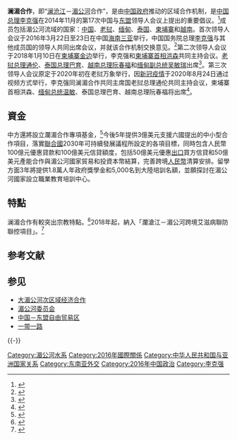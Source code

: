 '''澜湄合作'''，即“[[澜沧江|澜沧江]]－[[湄公河|湄公河]]合作”，是由[[中华人民共和国政府|中国政府]]推动的区域合作机制，是[[中华人民共和国国务院总理|中国总理]][[李克强|李克强]]在2014年11月的第17次中国与[[东盟|东盟]]领导人会议上提出的重要倡议。<ref>{{cite news|title=【2016专题】李克强出席澜沧江－湄公河合作首次领导人会议|url=http://politics.people.com.cn/GB/8198/403331/|agency=人民网|date=2016-03-17|accessdate=2016-03-21|archive-date=2019-06-09|archive-url=https://web.archive.org/web/20190609090513/http://politics.people.com.cn/GB/8198/403331/|dead-url=no}}</ref>成员包括湄公河流域的国家：[[中华人民共和国|中国]]、[[老挝|老挝]]、[[缅甸|缅甸]]、[[泰国|泰国]]、[[柬埔寨|柬埔寨]]和[[越南|越南]]。首次领导人会议于2016年3月22日至23日在中国[[海南|海南]][[三亚|三亚]]举行，中国国务院总理[[李克强|李克强]]与其他成员国的领导人共同出席会议，并就该合作机制交换意见。<ref>{{cite news|title=李克强将出席澜湄合作首次领导人会议|url=http://news.cri.cn/2016317/f990ba24-1820-50f6-1457-9da8b3c81b4f.html|agency=国际在线|date=2016-03-18|accessdate=2016-03-21|archive-date=2019-06-12|archive-url=https://web.archive.org/web/20190612094056/http://news.cri.cn/2016317/f990ba24-1820-50f6-1457-9da8b3c81b4f.html|dead-url=no}}</ref>第二次领导人会议于2018年1月10日在[[柬埔寨|柬埔寨]][[金边|金边]]举行，李克强和[[柬埔寨首相|柬埔寨首相]][[洪森|洪森]]共同主持会议。[[老挝总理|老挝总理]][[通伦·西苏里|通伦]]、[[泰国总理|泰国总理]][[巴育|巴育]]、[[越南总理|越南总理]][[阮春福|阮春福]]和[[缅甸副总统|缅甸副总统]][[吴敏瑞|吴敏瑞]]出席<ref>{{cite web |title=李克强出席澜沧江－湄公河合作第二次领导人会议 |url=http://www.gov.cn/premier/2018-01/11/content_5255406.htm |access-date=2020-08-21 |archive-date=2018-08-18 |archive-url=https://web.archive.org/web/20180818222612/http://www.gov.cn/premier/2018-01/11/content_5255406.htm |dead-url=no }}</ref>。第三次领导人会议原定于2020年初在老挝万象举行，因[[新冠疫情|新冠疫情]]于2020年8月24日通过视频方式举行，李克强同澜湄合作共同主席国老挝总理通伦共同主持会议，柬埔寨首相洪森、[[缅甸总统|缅甸总统]][[温敏|温敏]]、泰国总理巴育、越南总理阮春福将出席<ref>{{cite web |title=李克强将出席澜沧江—湄公河合作第三次领导人会议 |url=https://www.fmprc.gov.cn/web/wjdt_674879/wsrc_674883/t1808058.shtml |website=[[中华人民共和国外交部|中华人民共和国外交部]] |accessdate=2020-08-21}}</ref>。

==資金==
中方還將設立瀾湄合作專項基金，<ref>{{Cite web |url=https://video.udn.com/news/461791 |title=澜湄合作支援 |access-date=2016-03-24 |archive-date=2020-08-04 |archive-url=https://web.archive.org/web/20200804170130/https://video.udn.com/news/461791 |dead-url=no }}</ref>今後5年提供3億美元支援六國提出的中小型合作項目，落實[[聯合國|聯合國]]2030年可持續發展議程所設定的各項目標，同時包含人民幣100億元優惠貸款和100億美元信貸額度，包括50億美元優惠[[出口|出口]]買方信貸和50億美元產能合作與湄公河國家貿易和投資本幣結算，完善跨境[[人民幣|人民幣]]清算安排。留學方面3年將提供1.8萬人年政府獎學金和5,000名到大陸培訓名額，並願探討在湄公河國家設立職業教育培訓中心。

==特點==
澜湄合作有較突出宗教特點。<ref>{{Cite web |url=http://tv.cctv.com/2016/03/23/VIDEDJcguM47AC0OBrflzGHl160323.shtml |title=央視-合作新篇章 |access-date=2016-03-24 |archive-date=2019-06-11 |archive-url=https://web.archive.org/web/20190611150052/http://tv.cctv.com/2016/03/23/VIDEDJcguM47AC0OBrflzGHl160323.shtml |dead-url=no }}</ref>2018年起，納入「瀾滄江－湄公河跨境艾滋病聯防聯控項目」。<ref>{{cite news |language=zh-cn |author=木勝玉 |url=http://yn.people.com.cn/n2/2018/1201/c378439-32355558.html |title=云南：联合周边国家积极探索跨境艾滋病防治的有效方法 |publisher=人民網 |date=2018年12月1日 |accessdate=2018年12月18日 |archive-date=2018年12月18日 |archive-url=https://web.archive.org/web/20181218193705/http://yn.people.com.cn/n2/2018/1201/c378439-32355558.html |dead-url=no }}</ref>

== 参考文献 ==
{{Reflist|32em}}

== 参见 ==
{{Portal box|中华人民共和国|东南亚|国际关系|经济}}
* [[大湄公河次区域经济合作|大湄公河次区域经济合作]]
* [[湄公河委员会|湄公河委员会]]
* [[中国－东盟自由贸易区|中国－东盟自由贸易区]]
* [[一带一路|一带一路]]

{{-}}
{{中华人民共和国外交}}

[[Category:湄公河水系|Category:湄公河水系]]
[[Category:2016年國際關係|Category:2016年國際關係]]
[[Category:中华人民共和国与亚洲国家关系|Category:中华人民共和国与亚洲国家关系]]
[[Category:东南亚外交|Category:东南亚外交]]
[[Category:2016年中国政治|Category:2016年中国政治]]
[[Category:李克强|Category:李克强]]